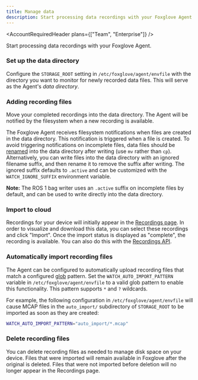 ```yaml
---
title: Manage data
description: Start processing data recordings with your Foxglove Agent.
---
```



<AccountRequiredHeader plans={["Team", "Enterprise"]} />

Start processing data recordings with your Foxglove Agent.

### Set up the data directory

Configure the `STORAGE_ROOT` setting in `/etc/foxglove/agent/envfile` with the directory you want to monitor for newly recorded data files. This will serve as the Agent's _data directory_.

### Adding recording files

Move your completed recordings into the data directory. The Agent will be notified by the filesystem when a new recording is available.

The Foxglove Agent receives filesystem notifications when files are created in the data directory. This notification is triggered when a file is created. To avoid triggering notifications on incomplete files, data files should be [renamed](https://man7.org/linux/man-pages/man1/rename.1.html) into the data directory after writing (use `mv` rather than `cp`). Alternatively, you can write files into the data directory with an ignored filename suffix, and then rename it to remove the suffix after writing. The ignored suffix defaults to `.active` and can be customized with the `WATCH_IGNORE_SUFFIX` environment variable.

**Note:** The ROS 1 bag writer uses an `.active` suffix on incomplete files by default, and can be used to write directly into the data directory.

### Import to cloud

Recordings for your device will initially appear in the [Recordings page](https://app.foxglove.dev/~/recordings). In order to visualize and download this data, you can select these recordings and click "Import". Once the import status is displayed as "complete", the recording is available. You can also do this with the [Recordings API](https://docs.foxglove.dev/api/#tag/Recordings/paths/~1recordings~1%7Bid%7D~1import/post).

### Automatically import recording files

The Agent can be configured to automatically upload recording files that match a configured [glob](<https://en.wikipedia.org/wiki/Glob_(programming)>) pattern. Set the `WATCH_AUTO_IMPORT_PATTERN` variable in `/etc/foxglove/agent/envfile` to a valid glob pattern to enable this functionality. This pattern supports `*` and `?` wildcards.

For example, the following configuration in `/etc/foxglove/agent/envfile` will cause MCAP files in the `auto_import/` subdirectory of `STORAGE_ROOT` to be imported as soon as they are created:

```bash
WATCH_AUTO_IMPORT_PATTERN="auto_import/*.mcap"
```

### Delete recording files

You can delete recording files as needed to manage disk space on your device. Files that were imported will remain available in Foxglove after the original is deleted. Files that were not imported before deletion will no longer appear in the Recordings page.
